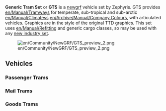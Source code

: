 {{en/Community/NewGRF/Newgrf set|Name=Generic Tram Set
|[[File:en/Community/NewGRF/GTS preview 1.png]]
|Download=http://www.tt-forums.net/viewtopic.php?f=36&t=32441
|Discussion=http://www.tt-forums.net/viewtopic.php?f=36&t=32441
|Homepage=http://zephyrisopenttd.googlepages.com/
}}
'''Generic Tram Set''' or '''GTS''' is a [[en/Manual/NewGRF|newgrf]] vehicle set by Zephyris. GTS provides [[en/Manual/Tramways]] for temperate, sub-tropical and sub-arctic [[en/Manual/Climates]]s [[en/Archive/Manual/Company Colours]], with articulated vehicles. Graphics are in the style of the original TTD graphics. This set uses [[en/Manual/Refit]]ting and generic cargo classes, so may be used with any [[en/Archive/Manual/NewGRF Industries|new industry set]].

[[File:en/Community/NewGRF/GTS preview 2.png|center]]

==Vehicles==
===Passenger Trams===
{{en/Manual/Base Set/Road Vehicles/RoadVehicle|name     = Balough Passenger Tram
  |img      = en/Community/NewGRF/GenericTram-Balough Passenger Tram.png
  |price    = £4,510 ($9,020)
  |speed    = 40 km/h (25 mph)
  |annual   = £700 ($1,400)
  |designed = 1934
  |life     = 19
  |capacity = 35 passengers
}}
{{en/Manual/Base Set/Road Vehicles/RoadVehicle|name     = SH Jubilee Passenger Tram
  |img      = en/Community/NewGRF/GenericTram-SH Jubilee Passenger Tram.png
  |price    = £4,674 ($10,348)
  |speed    = 72 km/h (45 mph)
  |annual   = £762 ($1,524)
  |designed = 1957
  |life     = 19
  |capacity = 40 passengers
}}
{{en/Manual/Base Set/Road Vehicles/RoadVehicle|name     = SH Royal Passenger Tram
  |img      = en/Community/NewGRF/GenericTram-SH Royal Passenger Tram.png
  |price    = £6,888 ($13,776)
  |speed    = 80 km/h (50 mph)
  |annual   = £981 ($1,962)
  |designed = 1983
  |life     = 19
  |capacity = 90 passengers
}}
{{en/Manual/Base Set/Road Vehicles/RoadVehicle|name     = Foster 3 Car Passenger Tram
  |img      = en/Community/NewGRF/GenericTram-Foster 3 Car Passenger Tram.png
  |price    = £9,020 ($18,040)
  |speed    = 96 km/h (60 mph)
  |annual   = £1,050 ($2,100)
  |designed = 2010
  |life     = 19
  |capacity = 150 passengers
}}
{{en/Manual/Base Set/Road Vehicles/RoadVehicle|name     = A2020 3 Car Passenger Tram
  |img      = en/Community/NewGRF/GenericTram-A2020 3 Car Passenger Tram.png
  |price    = £9,389 ($18,778)
  |speed    = 96 km/h (60 mph)
  |annual   = £800 ($1,600)
  |designed = 2024
  |life     = 19
  |capacity = 150 passengers
}}
===Mail Trams===
{{en/Manual/Base Set/Road Vehicles/RoadVehicle|name     = MPS Mail Tram
  |img      = en/Community/NewGRF/GenericTram-MPS Mail Tram.png
  |price    = £4,469 ($8,938)
  |speed    = 40 km/h (25 mph)
  |annual   = £681 ($1,362)
  |designed = 1935
  |life     = 19
  |capacity = 27 bags of mail
}}
{{en/Manual/Base Set/Road Vehicles/RoadVehicle|name     = SH 08 Mail Tram
  |img      = en/Community/NewGRF/GenericTram-SH 08 Mail Tram.png
  |price    = £4,633 ($9,266)
  |speed    = 72 km/h (40 mph)
  |annual   = £787 ($1,574)
  |designed = 1975
  |life     = 19
  |capacity = 32 bags of mail
}}
{{en/Manual/Base Set/Road Vehicles/RoadVehicle|name     = SH 2000 3 Car Mail Tram
  |img      = en/Community/NewGRF/GenericTram-SH 2000 3 Car Mail Tram.png
  |price    = £7,749 ($15,498)
  |speed    = 80 km/h (50 mph)
  |annual   = £1,000 ($2,000)
  |designed = 2015
  |life     = 19
  |capacity = 123 bags of mail
}}
===Goods Trams===
{{en/Manual/Base Set/Road Vehicles/RoadVehicle|name     = Balough Goods Tram
  |img      = en/Community/NewGRF/GenericTram-Balough Goods Tram.png
  |price    = £4,592 ($9,184)
  |speed    = 40 km/h (25 mph)
  |annual   = £700 ($1,400)
  |designed = 1934
  |life     = 19
  |capacity = 19 crates of goods
}}
{{en/Manual/Base Set/Road Vehicles/RoadVehicle|name     = Manley-Morel Goods Tram
  |img      = en/Community/NewGRF/GenericTram-Manley-Morel Goods Tram.png
  |price    = £4,838 ($9,676)
  |speed    = 72 km/h (40 mph)
  |annual   = £812 ($1,624)
  |designed = 1974
  |life     = 19
  |capacity = 24 bags of mail
}}
{{en/Manual/Base Set/Road Vehicles/RoadVehicle|name     = Floss 3 Car Goods Tram
  |img      = en/Community/NewGRF/GenericTram-Floss 3 Car Goods Tram.png
  |price    = £7,790 ($15,580)
  |speed    = 80 km/h (50 mph)
  |annual   = £1,012 ($2,024)
  |designed = 2012
  |life     = 19
  |capacity = 84 bags of mail
}}
{{en/0.6-feature}}